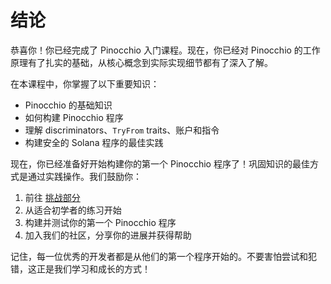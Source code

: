 
# 结论

恭喜你！你已经完成了 Pinocchio 入门课程。现在，你已经对 Pinocchio 的工作原理有了扎实的基础，从核心概念到实际实现细节都有了深入了解。

<ArticleSection name="你学到了什么" id="what-you-learned" level="h2" />

在本课程中，你掌握了以下重要知识：
- Pinocchio 的基础知识
- 如何构建 Pinocchio 程序
- 理解 discriminators、`TryFrom` traits、账户和指令
- 构建安全的 Solana 程序的最佳实践

<ArticleSection name="下一步" id="next-steps" level="h2" />

现在，你已经准备好开始构建你的第一个 Pinocchio 程序了！巩固知识的最佳方式是通过实践操作。我们鼓励你：

1. 前往 [挑战部分](/zh-cn/challenges)
2. 从适合初学者的练习开始
3. 构建并测试你的第一个 Pinocchio 程序
4. 加入我们的社区，分享你的进展并获得帮助

记住，每一位优秀的开发者都是从他们的第一个程序开始的。不要害怕尝试和犯错，这正是我们学习和成长的方式！
